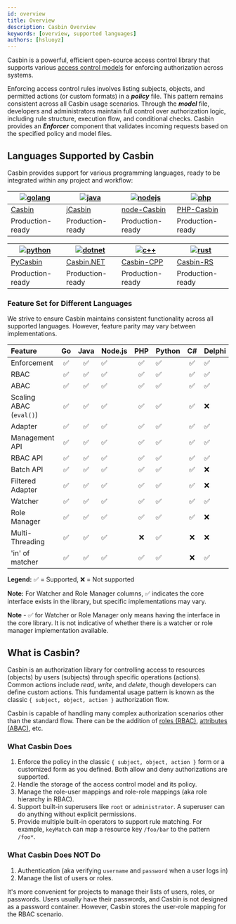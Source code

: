 ```yaml
---
id: overview
title: Overview
description: Casbin Overview
keywords: [overview, supported languages]
authors: [hsluoyz]
---
```


Casbin is a powerful, efficient open-source access control library that supports various
[access control models](https://en.wikipedia.org/wiki/Access_control#Access_control_models)
for enforcing authorization across systems.

Enforcing access control rules involves listing subjects, objects, and permitted actions (or custom formats) in a **_policy_** file. This pattern remains consistent across all Casbin usage scenarios. Through the **_model_** file, developers and administrators maintain full control over authorization logic, including rule structure, execution flow, and conditional checks. Casbin provides an **_Enforcer_** component that validates incoming requests based on the specified policy and model files.

## Languages Supported by Casbin

Casbin provides support for various programming languages, ready to be integrated within any project and workflow:

| [![golang](/img/langs/golang.png)](https://github.com/casbin/casbin) | [![java](/img/langs/java.png)](https://github.com/casbin/jcasbin) | [![nodejs](/img/langs/nodejs.png)](https://github.com/casbin/node-casbin) | [![php](/img/langs/php.png)](https://github.com/php-casbin/php-casbin) |
|----------------------------------------------------------------------|-------------------------------------------------------------------|---------------------------------------------------------------------------|------------------------------------------------------------------------|
| [Casbin](https://github.com/casbin/casbin)                           | [jCasbin](https://github.com/casbin/jcasbin)                      | [node-Casbin](https://github.com/casbin/node-casbin)                      | [PHP-Casbin](https://github.com/php-casbin/php-casbin)                 |
| Production-ready                                                     | Production-ready                                                  | Production-ready                                                          | Production-ready                                                       |

| [![python](/img/langs/python.png)](https://github.com/casbin/pycasbin) | [![dotnet](/img/langs/dotnet.png)](https://github.com/casbin/Casbin.NET) | [![c++](/img/langs/cpp.png)](https://github.com/casbin/casbin-cpp) | [![rust](/img/langs/rust.png)](https://github.com/casbin/casbin-rs) |
|------------------------------------------------------------------------|--------------------------------------------------------------------------|--------------------------------------------------------------------|---------------------------------------------------------------------|
| [PyCasbin](https://github.com/casbin/pycasbin)                         | [Casbin.NET](https://github.com/casbin/Casbin.NET)                       | [Casbin-CPP](https://github.com/casbin/casbin-cpp)                 | [Casbin-RS](https://github.com/casbin/casbin-rs)                    |
| Production-ready                                                       | Production-ready                                                         | Production-ready                                                   | Production-ready                                                    |

### Feature Set for Different Languages

We strive to ensure Casbin maintains consistent functionality across all supported languages. However, feature parity may vary between implementations.

| Feature                 | Go   | Java | Node.js | PHP  | Python | C#   | Delphi | Rust | C++ | Lua  | Dart | Elixir |
| :---------------------- | :--: | :--: | :------ | :--: | :----- | :--: | :----- | :--: | :--: | :--: | :--: | :------ |
| Enforcement             | ✅    | ✅    | ✅       | ✅    | ✅      | ✅    | ✅      | ✅    | ✅   | ✅    | ✅    | ✅       |
| RBAC                    | ✅    | ✅    | ✅       | ✅    | ✅      | ✅    | ✅      | ✅    | ✅   | ✅    | ✅    | ✅       |
| ABAC                    | ✅    | ✅    | ✅       | ✅    | ✅      | ✅    | ✅      | ✅    | ✅   | ✅    | ✅    | ✅       |
| Scaling ABAC (`eval()`) | ✅    | ✅    | ✅       | ✅    | ✅      | ✅    | ❌      | ✅    | ✅   | ✅    | ✅    | ✅       |
| Adapter                 | ✅    | ✅    | ✅       | ✅    | ✅      | ✅    | ✅      | ✅    | ✅   | ✅    | ✅    | ❌       |
| Management API          | ✅    | ✅    | ✅       | ✅    | ✅      | ✅    | ✅      | ✅    | ✅   | ✅    | ✅    | ✅       |
| RBAC API                | ✅    | ✅    | ✅       | ✅    | ✅      | ✅    | ✅      | ✅    | ✅   | ✅    | ✅    | ✅       |
| Batch API               | ✅    | ✅    | ✅       | ✅    | ✅      | ✅    | ❌      | ✅    | ✅   | ✅    | ❌    | ❌       |
| Filtered Adapter        | ✅    | ✅    | ✅       | ✅    | ✅      | ✅    | ❌      | ✅    | ✅   | ✅    | ❌    | ❌       |
| Watcher                 | ✅    | ✅    | ✅       | ✅    | ✅      | ✅    | ✅      | ✅    | ✅   | ✅    | ❌    | ❌       |
| Role Manager            | ✅    | ✅    | ✅       | ✅    | ✅      | ✅    | ❌      | ✅    | ✅   | ✅    | ✅    | ❌       |
| Multi-Threading         | ✅    | ✅    | ✅       | ❌    | ✅      | ❌    | ❌      | ✅    | ❌   | ❌    | ❌    | ❌       |
| 'in' of matcher         | ✅    | ✅    | ✅       | ✅    | ✅      | ❌    | ✅      | ❌    | ❌   | ❌    | ✅    | ✅       |

**Legend:** ✅ = Supported, ❌ = Not supported

**Note:** For Watcher and Role Manager columns, ✅ indicates the core interface exists in the library, but specific implementations may vary.

**Note** - ✅ for Watcher or Role Manager only means having the interface in the core library. It is not indicative of whether there is a watcher or role manager implementation available.

## What is Casbin?

Casbin is an authorization library for controlling access to resources (objects) by users (subjects) through specific operations (actions). Common actions include _read_, _write_, and _delete_, though developers can define custom actions. This fundamental usage pattern is known as the classic `{ subject, object, action }` authorization flow.

Casbin is capable of handling many complex authorization scenarios other than the standard flow. There can be the addition of [roles (RBAC)](/docs/rbac), [attributes (ABAC)](/docs/abac), etc.

### What Casbin Does

1. Enforce the policy in the classic ``{ subject, object, action }`` form or a customized form as you defined. Both allow and deny authorizations are supported.
2. Handle the storage of the access control model and its policy.
3. Manage the role-user mappings and role-role mappings (aka role hierarchy in RBAC).
4. Support built-in superusers like ``root`` or ``administrator``. A superuser can do anything without explicit permissions.
5. Provide multiple built-in operators to support rule matching. For example, ``keyMatch`` can map a resource key ``/foo/bar`` to the pattern ``/foo*``.

### What Casbin Does **NOT** Do

1. Authentication (aka verifying ``username`` and ``password`` when a user logs in)
2. Manage the list of users or roles.

It's more convenient for projects to manage their lists of users, roles, or passwords. Users usually have their passwords, and Casbin is not designed as a password container. However, Casbin stores the user-role mapping for the RBAC scenario.
